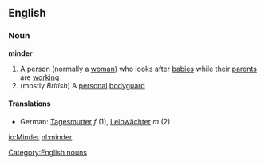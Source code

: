==English==
===Noun===
'''minder'''
#A person (normally a [[woman]]) who looks after [[babies]] while their [[parent]]s are [[working]]
#(mostly ''British'') A [[personal]] [[bodyguard]]
====Translations====
*German: [[Tagesmutter]] ''f'' (1), [[Leibwächter]] ''m'' (2)

[[Category:English nouns]]

[[io:Minder]]
[[nl:minder]]